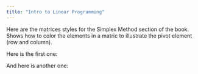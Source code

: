 ```yaml
---
title: "Intro to Linear Programming"
---
```


Here are the matrices styles for the Simplex Method section of the book. Shows how to color the elements in a matric to illustrate the pivot element (row and column).

Here is the first one:

```{=tex}
\begin{bmatrix}
1 & 2 & 3 \\
\color{red}4 & \color{red}5 & \color{red}6 \\
7 & 8 & 9
\end{bmatrix}

```

And here is another one:

```{=tex}
\begin{bmatrix}
1 & \color{red}2 & 3 \\
4 & \color{red}5 & 6 \\
7 & \color{red}8 & 9
\end{bmatrix}

```

